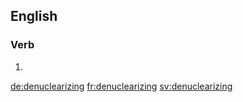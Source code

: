 
==English==

===Verb===
{{head|en}}

# {{present participle of|denuclearize|lang=en}}

[[de:denuclearizing]]
[[fr:denuclearizing]]
[[sv:denuclearizing]]